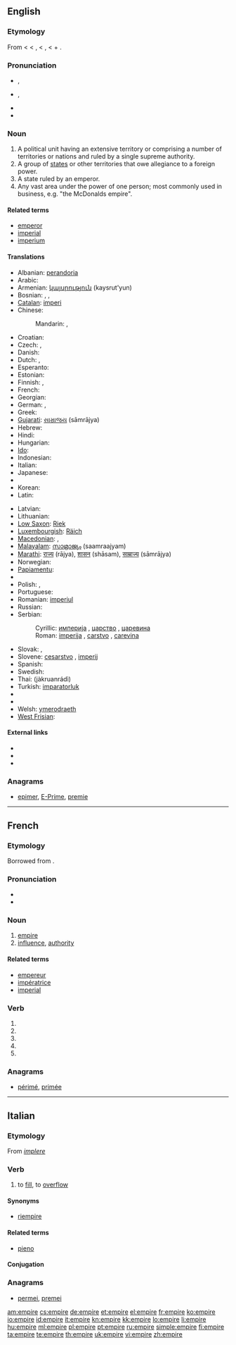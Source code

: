 ==English==
{{wikipedia}}

===Etymology===
From {{etyl|enm}} < {{etyl|fro}} < {{etyl|la}} {{term|imperium||lang=la}}, {{term|inperium|lang=la||command, control, dominion, sovereignty, a dominion, empire}} < {{term|imperare|lang=la}}, {{term|inperare|lang=la||to command, order}} < {{term|in||in, on}} + {{term|parare|lang=la||to make ready, order}}.

===Pronunciation===
* {{a|RP}} {{IPA|/ˈɛmpaɪə/}}, {{SAMPA|/"EmpaI@/}}
* {{a|GenAm}} {{IPA|/ˈɛmpaɪɚ/}}, {{SAMPA|/"EmpaI@`/}}
* {{audio|En-us-empire.ogg|Audio (US)}}
* {{hyphenation|em|pire}}

===Noun===
{{en-noun}}

# A political unit having an extensive territory or comprising a number of territories or nations and ruled by a single supreme authority.
# A group of [[state]]s or other territories that owe allegiance to a foreign power.
# A state ruled by an emperor.
# Any vast area under the power of one person; most commonly used in business, e.g. "the McDonalds empire".

====Related terms====
* [[emperor]]
* [[imperial]]
* [[imperium]]

====Translations====
{{trans-top}}
* Albanian: [[perandoria]]
* Arabic: {{t|ar|إمبراطورية|f|tr='imbraaTuuriyya}}
* Armenian: [[կայսրություն]] (kaysrut'yun)
* Bosnian: {{t-|bs|imperija|f}}, {{t-|bs|carstvo|n}}, {{t-|bs|carevina|f}}
* [[Catalan]]: [[imperi]]
* Chinese:
*: Mandarin: {{t-|cmn|帝國|sc=Hani}},  {{t-|cmn|帝国|tr=Dìguó|sc=Hani}}
* Croatian: {{t-|hr|carstvo|n|alt=cȃrstvo}}
* Czech: {{t-|cs|říše|f}}, {{t-|cs|impérium|n}}
* Danish: {{t-|da|rige|n}}
* Dutch: {{t+|nl|rijk|n}}, {{t-|nl|keizerrijk|n}}
* Esperanto: {{t-|eo|imperio|xs=Esperanto}}
* Estonian: {{t-|et|riik}}
* Finnish: {{t+|fi|keisarikunta}}, {{t-|fi|imperiumi}}
* French: {{t+|fr|empire|m}}
* Georgian: {{t|ka|იმპერია|tr=imperia|sc=Geor|xs=Georgian}}
* German: {{t+|de|Imperium|n}}, {{t+|de|Reich|n}}
* Greek: {{t+|el|αυτοκρατορία|f}}
* [[Gujarati]]: [[સામ્રાજય]] (sāmrājya) {{n}}
* Hebrew: {{t|he|אימפריה|f|tr=imperiah}}
* Hindi: {{t-|hi|साम्राज्य|tr=sāmrājya|xs=Hindi}}
* Hungarian: {{t+|hu|birodalom}}
* [[Ido]]: {{t+|io|imperio|xs=Ido}}
* Indonesian: {{t+|id|kekaisaran|xs=Indonesian}}
* Italian: {{t+|it|impero|m}}
* Japanese: {{t+|ja|帝国|tr=ていこく, teikoku}}
* {{trreq|Kannada}}
* Korean: {{t|ko|제국|tr=jeguk|sc=Hang}}
* Latin: {{t+|la|imperium|n}}
{{trans-mid}}
* Latvian: {{t-|lv|impērija|f|xs=Latvian}}
* Lithuanian: {{t+|lt|imperija|f|xs=Lithuanian}}
* [[Low Saxon]]: [[Riek]] {{n}}
* [[Luxembourgish]]: [[Räich]] {{n}}
* [[Macedonian]]: {{t-|mk|империја|f|tr=impérija}},  {{t-|mk|царство|n|tr=cárstvo}}
* [[Malayalam]]: [[സാമ്രാജ്യം]] (saamraajyam)
* [[Marathi]]: [[राज्य]] (rājya), [[शासन]] (shāsam), [[साम्राज्य]] (sāmrājya) {{g|Marathi}}
* Norwegian: {{t-|no|imperium|n}}
* [[Papiamentu]]: {{tø|pap|imperio}}
* {{trreq|Persian}}
* Polish: {{t+|pl|imperium|m}}, {{t-|pl|cesarstwo|n}}
* Portuguese: {{t+|pt|império|m}}
* Romanian: [[imperiul]]
* Russian: {{t+|ru|империя|f|tr=impérija}}
* Serbian:
*: Cyrillic: [[империја#Serbian|империја]] {{f}}, [[царство#Serbian|царство]] {{n}}, [[царевина#Serbian|царевина]] {{f}}
*: Roman: [[imperija#Serbian|imperija]] {{f}}, [[carstvo#Serbian|carstvo]] {{n}}, [[carevina#Serbian|carevina]] {{f}}
* Slovak: {{t|sk|ríša|f}}, {{t-|sk|impérium|n}}
* Slovene: [[cesarstvo]] {{n}}, [[imperij]] {{m}}
* Spanish: {{t+|es|imperio|m}}
* Swedish: {{t+|sv|imperium|n}}
* Thai: {{Thai|[[จักรวรรดิ]]}} (jàkruanrádì)
* Turkish: [[imparatorluk]]
* {{trreq|Ukrainian}}
* {{trreq|Vietnamese}}
* Welsh: [[ymerodraeth]]
* [[West Frisian]]: {{t|fy|keizerryk|n}}
{{trans-bottom}}

====External links====
* {{R:Webster 1913}}
* {{R:Century 1911}}
* {{R:OneLook}}

===Anagrams===
* {{alphagram|eeimpr}} [[epimer#English|epimer]], [[E-Prime#English|E-Prime]], [[premie#English|premie]]
----
==French==

===Etymology===
Borrowed from {{etyl|la|fr}} {{term|imperium}}.

===Pronunciation===
* {{IPA|/ɑ̃piʁ/|lang=fr}}
* {{audio|Fr-empire.ogg|Audio}}

===Noun===
{{fr-noun|m}}

# [[#English|empire]]
# [[influence]], [[authority]]

====Related terms====
* [[empereur]]
* [[impératrice]]
* [[imperial]]

===Verb===
{{infl|fr|verb form}}

# {{form of|[[first-person|First-person]] [[singular]] [[present indicative]]|[[empirer]]|lang=French}}
# {{form of|[[third-person|Third-person]] [[singular]] [[present indicative]]|[[empirer]]|lang=French}}
# {{form of|[[first-person|First-person]] [[singular]] [[present subjunctive]]|[[empirer]]|lang=French}}
# {{form of|[[third-person|Third-person]] [[singular]] [[present subjunctive]]|[[empirer]]|lang=French}}
# {{form of|[[second-person|Second-person]] [[singular]] [[imperative]]|[[empirer]]|lang=French}}

===Anagrams===
* {{alphagram|eeimpr}} [[périmé#French|périmé]], [[primée#French|primée]]
----
==Italian==

===Etymology===
From {{etyl|la|it}} ''[[implere]]''

===Verb===
{{it-verb}} {{transitive}}

#{{obsolete|lang=it}} to [[fill]], to [[overflow]]

====Synonyms====
* [[riempire]]

====Related terms====
* [[pieno]]

====Conjugation====
{{it-conj-ire|emp|avere
|ger=empiendo|presp=empiendo
|pres1s=empio|pres3s=empie|pres3p=empiono
|prem1s2=empiei|prem2s2=empiesti|prem3s2=empié|prem1p2=empiemmo|prem2p2=empieste|prem3p2=empierono
|sub123s=empia|sub3p=empiano
|imp3s=empia|imp3p=empiano}}

===Anagrams===
* {{alphagram|eeimpr}} [[permei#Italian|permei]], [[premei#Italian|premei]]

[[am:empire]]
[[cs:empire]]
[[de:empire]]
[[et:empire]]
[[el:empire]]
[[fr:empire]]
[[ko:empire]]
[[io:empire]]
[[id:empire]]
[[it:empire]]
[[kn:empire]]
[[kk:empire]]
[[lo:empire]]
[[li:empire]]
[[hu:empire]]
[[ml:empire]]
[[pl:empire]]
[[pt:empire]]
[[ru:empire]]
[[simple:empire]]
[[fi:empire]]
[[ta:empire]]
[[te:empire]]
[[th:empire]]
[[uk:empire]]
[[vi:empire]]
[[zh:empire]]